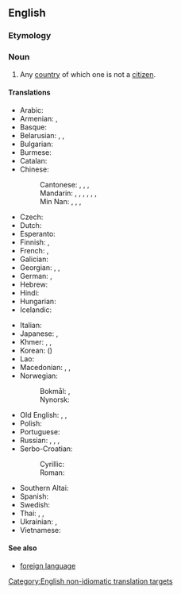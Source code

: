 ==English==

===Etymology===
{{compound|en|foreign|country}}

===Noun===
{{en-noun|foreign countries}}

# Any [[country]] of which one is not a [[citizen]].

====Translations====
{{trans-top|country of which one is not a citizen}}
* Arabic: {{t|ar|بَلَد أَجْنَبِيّ|m}}
* Armenian: {{t|hy|արտերկիր}}, {{t+|hy|արտասահման}}
* Basque: {{t|eu|atzerri|}}
* Belarusian: {{t|be|заме́жжа|n|sc=Cyrl}}, {{t|be|заграні́ца|f|sc=Cyrl}}, {{t|be|чужы́на|f|sc=Cyrl}}
* Bulgarian: {{t+|bg|чужби́на|f}}
* Burmese: {{t+|my|နိုင်ငံခြား|sc=Mymr}}
* Catalan: {{t+|ca|estranger}}
* Chinese:
*: Cantonese: {{t|yue|外國}}, {{t|yue|外国|tr=ngoi6 gwok3}}, {{t|yue|他鄉}}, {{t|yue|他乡|tr=taa1 hoeng1}}
*: Mandarin: {{t+|cmn|外國|sc=Hani}}, {{t+|cmn|外国|tr=wàiguó|sc=Hani}}, {{qualifier|generic}} {{t+|cmn|海外|tr=hǎiwài|sc=Hani}}, {{t+|cmn|他鄉|sc=Hani}}, {{t+|cmn|他乡|tr=tāxiāng|sc=Hani}}, {{t+|cmn|異國}}, {{t+|cmn|异国|tr=yìguó}}
*: Min Nan: {{t+|nan|外國}}, {{t|nan|外国|tr=gōa-kok}}, {{t+|nan|他鄉}}, {{t|nan|他乡|tr=thaⁿ-hiong}}
* Czech: {{t|cs|cizí země|f}}
* Dutch: {{t+|nl|buitenland|n}}
* Esperanto: {{t|eo|eksterlando alilando}}
* Finnish: {{t+|fi|ulkomaa}}, {{t+|fi|ulkovalta}}
* French: {{t+|fr|étranger|m}}, {{t|fr|[[pays]] [[étranger]]|m}}
* Galician: {{t|gl|país estranxeiro|m}}
* Georgian: {{t|ka|უცხოეთი|sc=Geor}}, {{t|ka|საზღვარგარეთი|sc=Geor}}, {{t|ka|უცხო ქვეყანა}}
* German: {{t+|de|Ausland|n}}, {{t|de|[[fremd|fremdes]] [[Land]]|n}}
* Hebrew: {{t+|he|נֵכָר|m|tr=nekar}}
* Hindi: {{t+|hi|विदेश|m}}
* Hungarian: {{t|hu|külhon}}
* Icelandic: {{t+|is|útland|n}}
{{trans-mid}}
* Italian: {{t+|it|estero}}
* Japanese: {{t+|ja|海外|tr=かいがい, kaigai}}, {{t+|ja|外国|tr=がいこく, gaikoku}}
* Khmer: {{t+|km|បរទេស|tr=bɑɑrəteeh|sc=Khmr}}, {{t|km|ប្រទេសក្រៅ|tr=prɑteeh krav|sc=Khmr}}, {{t|km|ស្រុកក្រៅ|tr=srok krav|sc=Khmr}}
* Korean: {{t+|ko|외국}} ({{t+|ko|外國|sc=Hani}})
* Lao: {{t-needed|lo}}
* Macedonian: {{t|mk|ту́ѓина|f}}, {{qualifier|colloquial}} {{t|mk|ја́бана|f}}, {{qualifier|archaic}} {{t|mk|чу́ждина|f}}
* Norwegian:
*: Bokmål: {{t|nb|utland|n}}, {{t|nb|[[fremmed]] [[land]]|n}}
*: Nynorsk: {{t+|nn|utland|n}}
* Old English: {{t|ang|ūtland|n}}, {{t|ang|eleland|n}}, {{t|ang|elland|n}}
* Polish: {{t+|pl|zagranica|f}}
* Portuguese: {{t|pt|[[país]] [[estrangeiro]]|m}}
* Russian: {{t|ru|[[зарубежный|зарубе́жная]] [[страна́]]|f}}, {{qualifier|generic}} {{t+|ru|заграни́ца|f}}, {{qualifier|poetic}} {{t+|ru|чужби́на|f}}, {{t+|ru|зарубе́жье|n}}
* Serbo-Croatian:
*: Cyrillic: {{t|sh|туђина|f}}
*: Roman: {{t+|sh|tuđina|f}}
* Southern Altai: {{t|alt|тыш ороон|tr=tış oroon}}
* Spanish: {{t+|es|extranjero|m}}
* Swedish: {{t|sv|främmande land|n}}
* Thai: {{t+|th|ต่างประเทศ}}, {{t+|th|เมืองนอก}}, {{t|th|พิเทศ}}
* Ukrainian: {{t|uk|закордо́н|m|sc=Cyrl}}, {{t|uk|чужина́|f|sc=Cyrl}}
* Vietnamese: {{t+|vi|nước ngoài}}
{{trans-bottom}}

====See also====
* [[foreign language]]

[[Category:English non-idiomatic translation targets]]